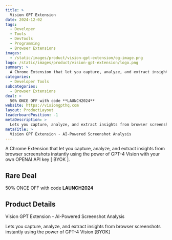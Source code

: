 ```yaml
---
title: >
  Vision GPT Extension
date: 2024-12-02
tags:
  - Developer
  - Tools
  - DevTools
  - Programming
  - Browser Extensions
images:
  - /static/images/product/vision-gpt-extension/og-image.png
logo: /static/images/product/vision-gpt-extension/logo.png
summary: >
  A Chrome Extension that let you capture, analyze, and extract insights from browser screenshots instantly using the power of GPT-4 Vision with your own OPENAI API key [ BYOK ].
categories:
  - Developer Tools
subcategories:
  - Browser Extensions
deal: >
  50% ONCE OFF with code **LAUNCH2024**
website: https://visiongpthq.com
layout: ProductLayout
leaderboardPosition: -1
metaDescription: >
  Lets you capture, analyze, and extract insights from browser screenshots instantly using the power of GPT-4 Vision [BYOK]
metaTitle: >
  Vision GPT Extension - AI-Powered Screenshot Analysis
---
```

A Chrome Extension that let you capture, analyze, and extract insights from browser screenshots instantly using the power of GPT-4 Vision with your own OPENAI API key [ BYOK ].

## Rare Deal

50% ONCE OFF with code **LAUNCH2024**

## Product Details

Vision GPT Extension - AI-Powered Screenshot Analysis

Lets you capture, analyze, and extract insights from browser screenshots instantly using the power of GPT-4 Vision [BYOK]
